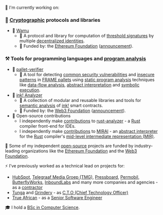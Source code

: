 🔭 I'm currently working on:

### 🔑 [Cryptographic][crypto] protocols and libraries

- 🚧 [Wamu][wamu]
  - 📖 A protocol and library for computation of [threshold signatures] by multiple [decentralized identities][did].
  - 🌱 Funded by: the [Ethereum Foundation][EF] ([announcement][EF-announcement]).

### ⚒️ Tools for programming languages and [program analysis]

- 🚧 [pallet-verifier]
  - 📖 A tool for detecting [common security vulnerabilities][vulnerabilities] and [insecure patterns] in
    [FRAME pallets][FRAME] using [static program analysis][static-analysis] techniques like [data-flow analysis][data-flow],
    [abstract interpretation][abs-int] and [symbolic execution][symbex].
- 🚀 [ink! Analyzer][ink-analyzer]
  - 📖 A collection of modular and reusable libraries and tools for [semantic analysis] of [ink!] smart contracts.
  - 🌱 Funded by: the [Web3 Foundation][W3F] ([announcement][W3F-announcement]).
- 🛟 Open-source contributions
  - I independently make [contributions][ra-contributions] to [rust-analyzer] - a [Rust] compiler front-end for IDEs.
  - I independently make [contributions][MIRAI-contributions] to [MIRAI] - an [abstract interpreter][abs-int]
    for the [Rust] compiler's [mid-level intermediate representation (MIR)][MIR].

🌱 Some of my independent [open-source] projects are funded by industry-leading organizations like the [Ethereum Foundation][EF]
and the [Web3 Foundation][W3F].

⚡ I’ve previously worked as a technical lead on projects for:

- [HubSpot], [Telegraaf Media Groep (TMG)][TMG], [Pressboard], [Permobil], [ButterflyWorks], [InboundLabs]
  and many more companies and agencies - as a [contractor]
- [Tunga] and [Grindery] - as [C.T.O (Chief Technology Officer)][CTO]
- [True African] - as a [Senior Software Engineer][SWE]

🎓 I hold a [BSc in Computer Science][MAK].

[crypto]: https://en.wikipedia.org/wiki/Cryptography
[threshold signatures]: https://en.wikipedia.org/wiki/Threshold_cryptosystem#Methodology
[wamu]: https://wamu.tech
[did]: https://ethereum.org/en/decentralized-identity/#what-are-decentralized-identifiers
[EF]: https://esp.ethereum.foundation
[EF-announcement]: https://blog.ethereum.org/2023/06/15/allocation-update-q1-23
[program analysis]: https://en.wikipedia.org/wiki/Program_analysis
[pallet-verifier]: https://github.com/davidsemakula/pallet-verifier
[FRAME]: https://docs.substrate.io/learn/runtime-development/#frame
[Substrate]: https://docs.substrate.io
[vulnerabilities]: https://secure-contracts.com/not-so-smart-contracts/substrate
[insecure patterns]: https://docs.substrate.io/build/troubleshoot-your-code/#unsafe-or-insecure-patterns
[static-analysis]: https://en.wikipedia.org/wiki/Static_program_analysis
[data-flow]: https://en.wikipedia.org/wiki/Data-flow_analysis
[abs-int]: https://en.wikipedia.org/wiki/Abstract_interpretation
[symbex]: https://en.wikipedia.org/wiki/Symbolic_execution
[ink-analyzer]: https://analyze.ink
[ink!]: https://use.ink
[semantic analysis]: https://en.wikipedia.org/wiki/Compiler#Front_end
[W3F]: https://web3.foundation
[W3F-announcement]: https://medium.com/web3foundation/web3-foundation-grants-wave-17-recipients-aa33c5630e9c
[rust-analyzer]: https://github.com/rust-lang/rust-analyzer
[ra-contributions]: https://github.com/rust-lang/rust-analyzer/pulls?q=is%3Apr+author%3Adavidsemakula
[Rust]: https://www.rust-lang.org
[MIRAI]: https://github.com/endorlabs/MIRAI
[MIRAI-contributions]: https://github.com/endorlabs/MIRAI/pulls?q=is%3Apr+author%3Adavidsemakula
[MIR]: https://rustc-dev-guide.rust-lang.org/mir/
[open-source]: https://en.wikipedia.org/wiki/Open_source
[HubSpot]: https://www.hubspot.com
[TMG]: https://www.telegraaf.nl
[Pressboard]: https://www.pressboardmedia.com
[Permobil]: https://www.permobil.com
[ButterflyWorks]: https://www.butterflyworks.org
[InboundLabs]: https://w.inboundlabs.co
[contractor]: https://en.wikipedia.org/wiki/Contractor
[Tunga]: https://tunga.io
[Grindery]: https://www.grindery.com
[CTO]: https://en.wikipedia.org/wiki/Chief_technology_officer
[True African]: https://www.trueafrican.com
[SWE]: https://en.wikipedia.org/wiki/Software_engineering
[MAK]: https://cocis.mak.ac.ug

